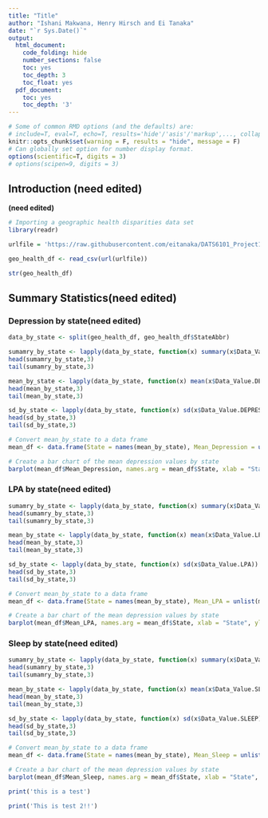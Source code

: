 ```yaml
---
title: "Title"
author: "Ishani Makwana, Henry Hirsch and Ei Tanaka"
date: "`r Sys.Date()`"
output:
  html_document:
    code_folding: hide
    number_sections: false
    toc: yes
    toc_depth: 3
    toc_float: yes
  pdf_document:
    toc: yes
    toc_depth: '3'
---
```


```r
# Some of common RMD options (and the defaults) are: 
# include=T, eval=T, echo=T, results='hide'/'asis'/'markup',..., collapse=F, warning=T, message=T, error=T, cache=T, fig.width=6, fig.height=4, fig.dim=c(6,4) #inches, fig.align='left'/'center','right', 
knitr::opts_chunk$set(warning = F, results = "hide", message = F)
# Can globally set option for number display format.
options(scientific=T, digits = 3) 
# options(scipen=9, digits = 3) 
```

## Introduction (need edited)
**(need edited)**

```r
# Importing a geographic health disparities data set
library(readr)

urlfile = 'https://raw.githubusercontent.com/eitanaka/DATS6101_Project1_Team2/main/dataset/geographic_health_disparities.csv'

geo_health_df <- read_csv(url(urlfile))

str(geo_health_df)
```

## Summary Statistics(need edited)

### Depression by state(need edited)
```r
data_by_state <- split(geo_health_df, geo_health_df$StateAbbr)

sumamry_by_state <- lapply(data_by_state, function(x) summary(x$Data_Value.DEPRESSION))
head(sumamry_by_state,3)
tail(sumamry_by_state,3)

mean_by_state <- lapply(data_by_state, function(x) mean(x$Data_Value.DEPRESSION))
head(mean_by_state,3)
tail(mean_by_state,3)

sd_by_state <- lapply(data_by_state, function(x) sd(x$Data_Value.DEPRESSION))
head(sd_by_state,3)
tail(sd_by_state,3)

# Convert mean_by_state to a data frame
mean_df <- data.frame(State = names(mean_by_state), Mean_Depression = unlist(mean_by_state))

# Create a bar chart of the mean depression values by state
barplot(mean_df$Mean_Depression, names.arg = mean_df$State, xlab = "State", ylab = "Mean Depression Value", main = "Mean Depression Values by State")
```
### LPA by state(need edited)
```r
sumamry_by_state <- lapply(data_by_state, function(x) summary(x$Data_Value.LPA))
head(sumamry_by_state,3)
tail(sumamry_by_state,3)

mean_by_state <- lapply(data_by_state, function(x) mean(x$Data_Value.LPA))
head(mean_by_state,3)
tail(mean_by_state,3)

sd_by_state <- lapply(data_by_state, function(x) sd(x$Data_Value.LPA))
head(sd_by_state,3)
tail(sd_by_state,3)

# Convert mean_by_state to a data frame
mean_df <- data.frame(State = names(mean_by_state), Mean_LPA = unlist(mean_by_state))

# Create a bar chart of the mean depression values by state
barplot(mean_df$Mean_LPA, names.arg = mean_df$State, xlab = "State", ylab = "Mean LPA Value", main = "Mean LPA Values by State")
```
### Sleep by state(need edited)
```r
sumamry_by_state <- lapply(data_by_state, function(x) summary(x$Data_Value.SLEEP))
head(sumamry_by_state,3)
tail(sumamry_by_state,3)

mean_by_state <- lapply(data_by_state, function(x) mean(x$Data_Value.SLEEP))
head(mean_by_state,3)
tail(mean_by_state,3)

sd_by_state <- lapply(data_by_state, function(x) sd(x$Data_Value.SLEEP))
head(sd_by_state,3)
tail(sd_by_state,3)

# Convert mean_by_state to a data frame
mean_df <- data.frame(State = names(mean_by_state), Mean_Sleep = unlist(mean_by_state))

# Create a bar chart of the mean depression values by state
barplot(mean_df$Mean_Sleep, names.arg = mean_df$State, xlab = "State", ylab = "Mean SLEEP Value", main = "Mean SLEEP Values by State")
```

```r
print('this is a test')
```

```r
print('This is test 2!!')
```